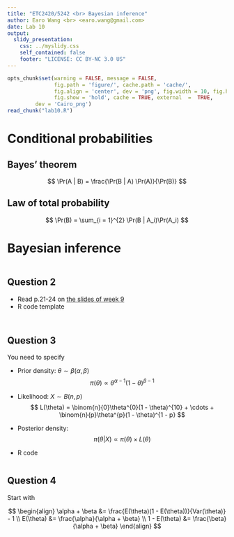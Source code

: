 ```yaml
---
title: "ETC2420/5242 <br> Bayesian inference"
author: Earo Wang <br> <earo.wang@gmail.com>
date: Lab 10
output:
  slidy_presentation:
    css: ../myslidy.css
    self_contained: false
    footer: "LICENSE: CC BY-NC 3.0 US"
---
```


```r
opts_chunk$set(warning = FALSE, message = FALSE, 
			   fig.path = 'figure/', cache.path = 'cache/', 
			   fig.align = 'center', dev = 'png', fig.width = 10, fig.height = 6, 
			   fig.show = 'hold', cache = TRUE, external  =  TRUE,
         dev = 'Cairo_png')
read_chunk("lab10.R")
```

# Conditional probabilities

<!-- break -->

## Bayes' theorem

$$
\Pr(A | B) = \frac{\Pr(B | A) \Pr(A)}{\Pr(B)}
$$

## Law of total probability

$$
\Pr(B) = \sum_{i = 1}^{2} \Pr(B | A_i)\Pr(A_i)
$$

# Bayesian inference

```r
```

## Question 2

* Read p.21-24 on [the slides of week 9](http://dicook.github.io/Statistical_Thinking/lectures/10-bayesian-reasoning.pdf) 
* R code template

```r
```

```r
```

## Question 3

You need to specify

* Prior density: $\theta \sim \beta(\alpha, \beta)$
  $$
  \pi(\theta) \propto \theta^{\alpha - 1}\left(1 - \theta\right)^{\beta - 1}
  $$
* Likelihood: $X \sim B(n, p)$
  $$
  L(\theta) = \binom{n}{0}\theta^{0}(1 - \theta)^{10} + \cdots +
  \binom{n}{p}\theta^{p}(1 - \theta)^{1 - p}
  $$
* Posterior density:
  $$
  \pi(\theta|X) \propto \pi(\theta) \times L(\theta)
  $$

* R code

```r
```

## Question 4

Start with

$$
\begin{align}
\alpha + \beta &= \frac{E(\theta)(1 - E(\theta))}{Var(\theta)} - 1 \\
E(\theta) &= \frac{\alpha}{\alpha + \beta} \\
1 - E(\theta) &= \frac{\beta}{\alpha + \beta}
\end{align}
$$
